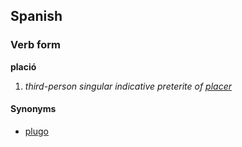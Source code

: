 ==Spanish==
===Verb form===
'''plació'''

# ''third-person singular indicative preterite of [[placer]]''

====Synonyms====
*[[plugo]]